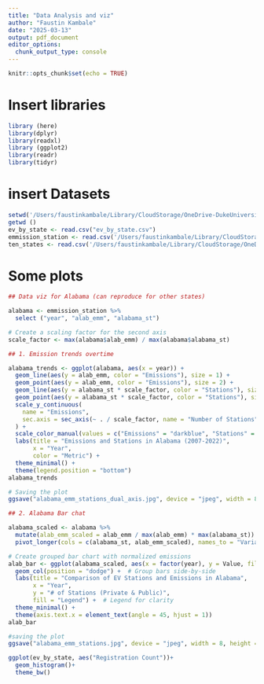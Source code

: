 ```yaml
---
title: "Data Analysis and viz"
author: "Faustin Kambale"
date: "2025-03-13"
output: pdf_document
editor_options: 
  chunk_output_type: console
---
```


```r
knitr::opts_chunk$set(echo = TRUE)
```

# Insert libraries

```r
library (here)
library(dplyr)
library(readxl)
library (ggplot2)
library(readr)
library(tidyr)
```

# insert Datasets

```r
setwd('/Users/faustinkambale/Library/CloudStorage/OneDrive-DukeUniversity/Duke/Classes/Spring 2025/Stat modelling/Lab/ENV710_github_test_killeenj/Processed')  # Setting working directory
getwd ()
ev_by_state <- read.csv("ev_by_state.csv")
emmission_station <- read.csv('/Users/faustinkambale/Library/CloudStorage/OneDrive-DukeUniversity/Duke/Classes/Spring 2025/Stat modelling/Lab/ENV710_github_test_killeenj/Processed/emm_stations.csv')
ten_states <- read.csv('/Users/faustinkambale/Library/CloudStorage/OneDrive-DukeUniversity/Duke/Classes/Spring 2025/Stat modelling/Lab/ENV710_github_test_killeenj/Processed/ten_states_emm.csv')
```

# Some plots

```r
## Data viz for Alabama (can reproduce for other states)

alabama <- emmission_station %>%
  select ("year", "alab_emm", "alabama_st")

# Create a scaling factor for the second axis
scale_factor <- max(alabama$alab_emm) / max(alabama$alabama_st)

## 1. Emission trends overtime 

alabama_trends <- ggplot(alabama, aes(x = year)) +
  geom_line(aes(y = alab_emm, color = "Emissions"), size = 1) +
  geom_point(aes(y = alab_emm, color = "Emissions"), size = 2) +
  geom_line(aes(y = alabama_st * scale_factor, color = "Stations"), size = 1) +
  geom_point(aes(y = alabama_st * scale_factor, color = "Stations"), size = 2) +
  scale_y_continuous(
    name = "Emissions",
    sec.axis = sec_axis(~ . / scale_factor, name = "Number of Stations")
  ) +
  scale_color_manual(values = c("Emissions" = "darkblue", "Stations" = "red")) +
  labs(title = "Emissions and Stations in Alabama (2007-2022)",
       x = "Year",
       color = "Metric") +
  theme_minimal() +
  theme(legend.position = "bottom")
alabama_trends

# Saving the plot
ggsave("alabama_emm_stations_dual_axis.jpg", device = "jpeg", width = 8, height = 5, dpi = 300)

## 2. Alabama Bar chat

alabama_scaled <- alabama %>%
  mutate(alab_emm_scaled = alab_emm / max(alab_emm) * max(alabama_st)) %>%  # Scale emissions
  pivot_longer(cols = c(alabama_st, alab_emm_scaled), names_to = "Variable", values_to = "Value")

# Create grouped bar chart with normalized emissions
alab_bar <- ggplot(alabama_scaled, aes(x = factor(year), y = Value, fill = Variable)) +
  geom_col(position = "dodge") +  # Group bars side-by-side
  labs(title = "Comparison of EV Stations and Emissions in Alabama",
       x = "Year",
       y = "# of Stations (Private & Public)",
       fill = "Legend") +  # Legend for clarity
  theme_minimal() +
  theme(axis.text.x = element_text(angle = 45, hjust = 1))
alab_bar

#saving the plot
ggsave("alabama_emm_stations.jpg", device = "jpeg", width = 8, height = 5, dpi = 300)
```

```r
ggplot(ev_by_state, aes("Registration Count"))+
  geom_histogram()+
  theme_bw()
```

